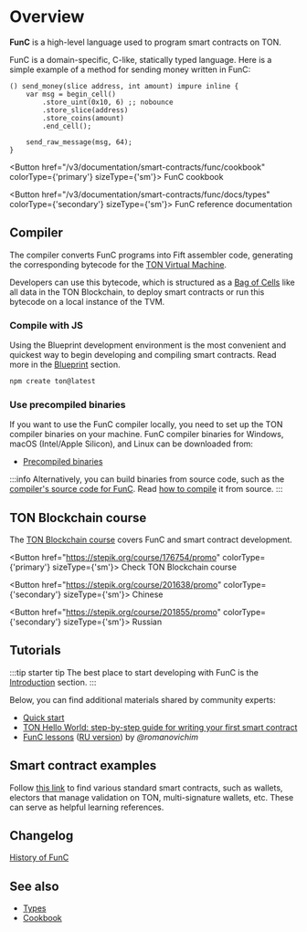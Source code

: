 

# Overview

**FunC** is a high-level language used to program smart contracts on TON.

FunC is a domain-specific, C-like, statically typed language. Here is a simple example of a method for sending money written in FunC:

```func
() send_money(slice address, int amount) impure inline {
    var msg = begin_cell()
        .store_uint(0x10, 6) ;; nobounce
        .store_slice(address)
        .store_coins(amount)
        .end_cell();

    send_raw_message(msg, 64);
}
```

<Button href="/v3/documentation/smart-contracts/func/cookbook" colorType={'primary'} sizeType={'sm'}>
  FunC cookbook
</Button>

<Button href="/v3/documentation/smart-contracts/func/docs/types" colorType={'secondary'} sizeType={'sm'}>
  FunC reference documentation
</Button>

## Compiler

The compiler converts FunC programs into Fift assembler code, generating the corresponding bytecode for the [TON Virtual Machine](/v3/documentation/tvm/tvm-overview/).

Developers can use this bytecode, which is structured as a [Bag of Cells](/v3/documentation/data-formats/cells/overview) like all data in the TON Blockchain, to deploy smart contracts or run this bytecode on a local instance of the TVM.

### Compile with JS

Using the Blueprint development environment is the most convenient and quickest way to begin developing and compiling smart contracts.
Read more in the [Blueprint](/v3/documentation/smart-contracts/getting-started/javascript/) section.

```bash
npm create ton@latest
```

### Use precompiled binaries

If you want to use the FunC compiler locally, you need to set up the TON compiler binaries on your machine.
FunC compiler binaries for Windows, macOS (Intel/Apple Silicon), and Linux can be downloaded from:

- [Precompiled binaries](/v3/documentation/archive/precompiled-binaries/)

:::info
Alternatively, you can build binaries from source code,
such as the [compiler's source code for FunC](https://github.com/ton-blockchain/ton/tree/master/crypto/func/).
Read [how to compile](/v3/guidelines/smart-contracts/howto/compile/compilation-instructions#func) it from source.
:::

## TON Blockchain course

The [TON Blockchain course](https://stepik.org/course/176754/) covers FunC and smart contract development.

<Button href="https://stepik.org/course/176754/promo" colorType={'primary'} sizeType={'sm'}>
  Check TON Blockchain course
</Button>

<Button href="https://stepik.org/course/201638/promo" colorType={'secondary'} sizeType={'sm'}>
  Chinese
</Button>

<Button href="https://stepik.org/course/201855/promo" colorType={'secondary'} sizeType={'sm'}>
  Russian
</Button>

## Tutorials

:::tip starter tip
The best place to start developing with FunC is the [Introduction](/v3/documentation/smart-contracts/overview/) section.
:::

Below, you can find additional materials shared by community experts:

- [Quick start](/v3/guidelines/quick-start/developing-smart-contracts/setup-environment/)
- [TON Hello World: step-by-step guide for writing your first smart contract](https://helloworld.tonstudio.io/02-contract/)
- [FunC lessons](https://github.com/romanovichim/TonFunClessons_Eng/) ([RU version](https://github.com/romanovichim/TonFunClessons_ru/)) by _@romanovichim_

## Smart contract examples

Follow [this link](/v3/documentation/smart-contracts/contracts-specs/examples/) to find various standard smart contracts,
such as wallets, electors that manage validation on TON, multi-signature wallets, etc. These can serve as helpful learning references.

## Changelog

[History of FunC](/v3/documentation/smart-contracts/func/changelog/)

## See also

- [Types](/v3/documentation/smart-contracts/func/docs/types/)
- [Cookbook](/v3/documentation/smart-contracts/func/cookbook/)

<Feedback />
